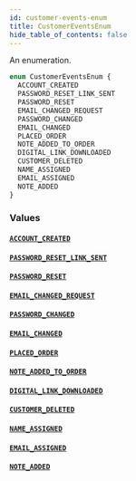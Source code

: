 ```yaml
---
id: customer-events-enum
title: CustomerEventsEnum
hide_table_of_contents: false
---
```


An enumeration.

```graphql
enum CustomerEventsEnum {
  ACCOUNT_CREATED
  PASSWORD_RESET_LINK_SENT
  PASSWORD_RESET
  EMAIL_CHANGED_REQUEST
  PASSWORD_CHANGED
  EMAIL_CHANGED
  PLACED_ORDER
  NOTE_ADDED_TO_ORDER
  DIGITAL_LINK_DOWNLOADED
  CUSTOMER_DELETED
  NAME_ASSIGNED
  EMAIL_ASSIGNED
  NOTE_ADDED
}
```

### Values

#### [`ACCOUNT_CREATED`](#)

#### [`PASSWORD_RESET_LINK_SENT`](#)

#### [`PASSWORD_RESET`](#)

#### [`EMAIL_CHANGED_REQUEST`](#)

#### [`PASSWORD_CHANGED`](#)

#### [`EMAIL_CHANGED`](#)

#### [`PLACED_ORDER`](#)

#### [`NOTE_ADDED_TO_ORDER`](#)

#### [`DIGITAL_LINK_DOWNLOADED`](#)

#### [`CUSTOMER_DELETED`](#)

#### [`NAME_ASSIGNED`](#)

#### [`EMAIL_ASSIGNED`](#)

#### [`NOTE_ADDED`](#)
